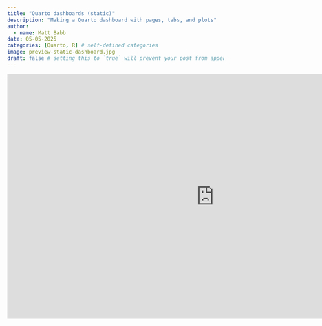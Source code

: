 ```yaml
---
title: "Quarto dashboards (static)"
description: "Making a Quarto dashboard with pages, tabs, and plots"
author:
  - name: Matt Babb
date: 05-05-2025
categories: [Quarto, R] # self-defined categories
image: preview-static-dashboard.jpg
draft: false # setting this to `true` will prevent your post from appearing on your listing page until you're ready!
---
```


<center>

<iframe src="https://mattbabb737.quarto.pub/lab-3/#" frameborder="0" width="960" height="569" allowfullscreen="true" mozallowfullscreen="true" webkitallowfullscreen="true">

</iframe>

</center>